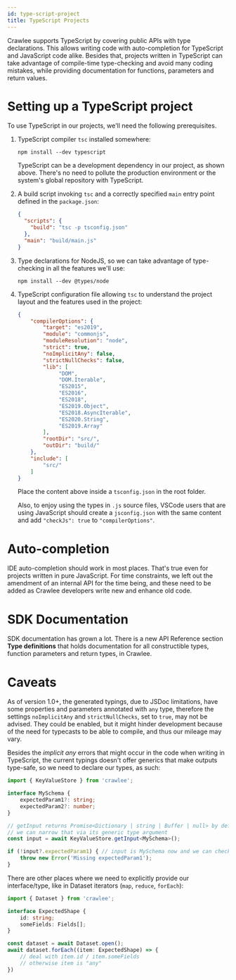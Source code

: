 ```yaml
---
id: type-script-project
title: TypeScript Projects
---
```



Crawlee supports TypeScript by covering public APIs with type declarations. This
allows writing code with auto-completion for TypeScript and JavaScript code alike.
Besides that, projects written in TypeScript can take advantage of compile-time
type-checking and avoid many coding mistakes, while providing documentation for
functions, parameters and return values.

Setting up a TypeScript project
=============================

To use TypeScript in our projects, we'll need the following prerequisites.

1. TypeScript compiler `tsc` installed somewhere:

    ```shell script
    npm install --dev typescript
    ```

    TypeScript can be a development dependency in our project, as shown above. There's no
    need to pollute the production environment or the system's global repository
    with TypeScript.

2. A build script invoking `tsc` and a correctly specified `main` entry point defined
   in the `package.json`:

   ```json
   {
     "scripts": {
       "build": "tsc -p tsconfig.json"
     },
     "main": "build/main.js"
   }
   ```

3. Type declarations for NodeJS, so we can take advantage of type-checking in all the features we'll use:

   ```shell script
   npm install --dev @types/node
   ```

4. TypeScript configuration file allowing `tsc` to understand the project layout and
   the features used in the project:

   ```json
   {
       "compilerOptions": {
           "target": "es2019",
           "module": "commonjs",
           "moduleResolution": "node",
           "strict": true,
           "noImplicitAny": false,
           "strictNullChecks": false,
           "lib": [
                "DOM",
                "DOM.Iterable",
                "ES2015",
                "ES2016",
                "ES2018",
                "ES2019.Object",
                "ES2018.AsyncIterable",
                "ES2020.String",
                "ES2019.Array"
           ],
           "rootDir": "src/",
           "outDir": "build/"
       },
       "include": [
           "src/"
       ]
   }
   ```

   Place the content above inside a `tsconfig.json` in the root folder.

   Also, to enjoy using the types in `.js` source files, VSCode users that are using JavaScript should create a `jsconfig.json` with the same content and add `"checkJs": true` to `"compilerOptions"`.

Auto-completion
==============

IDE auto-completion should work in most places. That's true even for
projects written in pure JavaScript. For time constraints, we left out the amendment of an
internal API for the time being, and these need to be added as Crawlee developers write
new and enhance old code.

SDK Documentation
=================

SDK documentation has grown a lot. There is a new API Reference section **Type definitions**
that holds documentation for all constructible types, function parameters and
return types, in Crawlee.

Caveats
========

As of version 1.0+, the generated typings, due to JSDoc limitations, have some properties
and parameters annotated with `any` type, therefore the settings `noImplicitAny` and `strictNullChecks`, set to `true`, may not be advised. They could be enabled, but it might hinder development because of the need for typecasts to be able to compile, and thus our mileage may vary.

Besides the _implicit any_ errors that might occur in the code when writing in TypeScript, the
current typings doesn't offer generics that make outputs type-safe, so we need to declare our
types, as such:

```typescript
import { KeyValueStore } from 'crawlee';

interface MySchema {
    expectedParam1?: string;
    expectedParam2?: number;
}

// getInput returns Promise<Dictionary | string | Buffer | null> by default,
// we can narrow that via its generic type argument
const input = await KeyValueStore.getInput<MySchema>();

if (!input?.expectedParam1) { // input is MySchema now and we can check in a type-safe way
    throw new Error('Missing expectedParam1');
}
```

There are other places where we need to explicitly provide our interface/type, like in Dataset iterators (`map`, `reduce`, `forEach`):

```typescript
import { Dataset } from 'crawlee';

interface ExpectedShape {
    id: string;
    someFields: Fields[];
}

const dataset = await Dataset.open();
await dataset.forEach((item: ExpectedShape) => {
    // deal with item.id / item.someFields
    // otherwise item is "any"
})
```

